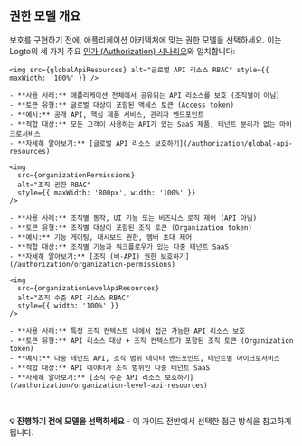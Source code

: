 
## 권한 모델 개요

보호를 구현하기 전에, 애플리케이션 아키텍처에 맞는 권한 모델을 선택하세요. 이는 Logto의 세 가지 주요 [인가 (Authorization) 시나리오](/authorization#authorization-scenarios)와 일치합니다:

<Tabs groupId="permission-models">
  <TabItem value="global-api-resources" label="글로벌 API 리소스">

    <img src={globalApiResources} alt="글로벌 API 리소스 RBAC" style={{ maxWidth: '100%' }} />

    - **사용 사례:** 애플리케이션 전체에서 공유되는 API 리소스를 보호 (조직별이 아님)
    - **토큰 유형:** 글로벌 대상이 포함된 액세스 토큰 (Access token)
    - **예시:** 공개 API, 핵심 제품 서비스, 관리자 엔드포인트
    - **적합 대상:** 모든 고객이 사용하는 API가 있는 SaaS 제품, 테넌트 분리가 없는 마이크로서비스
    - **자세히 알아보기:** [글로벌 API 리소스 보호하기](/authorization/global-api-resources)

  </TabItem>
  <TabItem value="organization-permissions" label="조직 (비-API) 권한">

    <img
      src={organizationPermissions}
      alt="조직 권한 RBAC"
      style={{ maxWidth: '800px', width: '100%' }}
    />

    - **사용 사례:** 조직별 동작, UI 기능 또는 비즈니스 로직 제어 (API 아님)
    - **토큰 유형:** 조직별 대상이 포함된 조직 토큰 (Organization token)
    - **예시:** 기능 게이팅, 대시보드 권한, 멤버 초대 제어
    - **적합 대상:** 조직별 기능과 워크플로우가 있는 다중 테넌트 SaaS
    - **자세히 알아보기:** [조직 (비-API) 권한 보호하기](/authorization/organization-permissions)

  </TabItem>
  <TabItem value="organization-level-api-resources" label="조직 수준 API 리소스">

    <img
      src={organizationLevelApiResources}
      alt="조직 수준 API 리소스 RBAC"
      style={{ width: '100%' }}
    />

    - **사용 사례:** 특정 조직 컨텍스트 내에서 접근 가능한 API 리소스 보호
    - **토큰 유형:** API 리소스 대상 + 조직 컨텍스트가 포함된 조직 토큰 (Organization token)
    - **예시:** 다중 테넌트 API, 조직 범위 데이터 엔드포인트, 테넌트별 마이크로서비스
    - **적합 대상:** API 데이터가 조직 범위인 다중 테넌트 SaaS
    - **자세히 알아보기:** [조직 수준 API 리소스 보호하기](/authorization/organization-level-api-resources)

  </TabItem>
</Tabs>

<br />

**💡 진행하기 전에 모델을 선택하세요** - 이 가이드 전반에서 선택한 접근 방식을 참고하게 됩니다.
